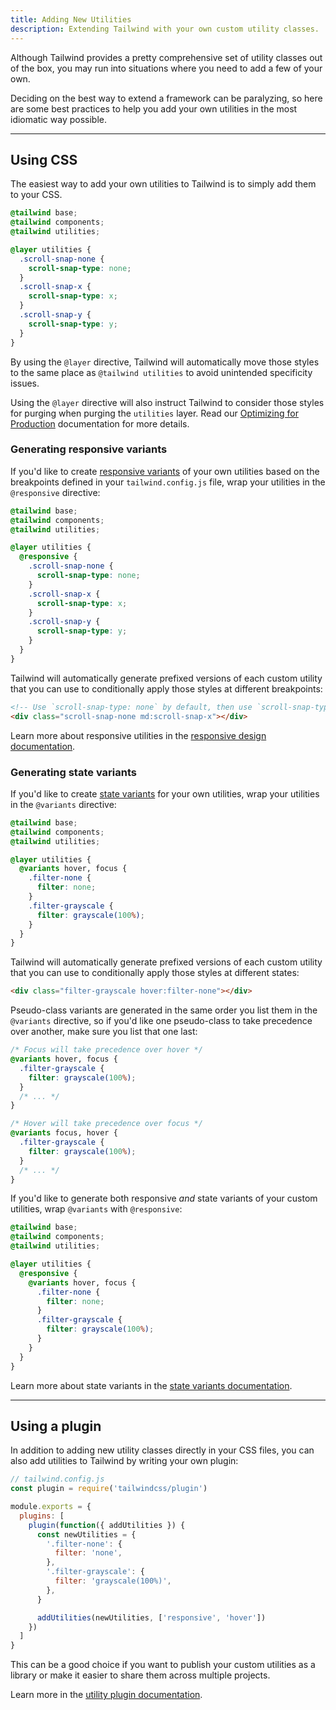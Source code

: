 ```yaml
---
title: Adding New Utilities
description: Extending Tailwind with your own custom utility classes.
---
```



Although Tailwind provides a pretty comprehensive set of utility classes out of the box, you may run into situations where you need to add a few of your own.

Deciding on the best way to extend a framework can be paralyzing, so here are some best practices to help you add your own utilities in the most idiomatic way possible.

---

## Using CSS

The easiest way to add your own utilities to Tailwind is to simply add them to your CSS.

```css
@tailwind base;
@tailwind components;
@tailwind utilities;

@layer utilities {
  .scroll-snap-none {
    scroll-snap-type: none;
  }
  .scroll-snap-x {
    scroll-snap-type: x;
  }
  .scroll-snap-y {
    scroll-snap-type: y;
  }
}
```

By using the `@layer` directive, Tailwind will automatically move those styles to the same place as `@tailwind utilities` to avoid unintended specificity issues.

Using the `@layer` directive will also instruct Tailwind to consider those styles for purging when purging the `utilities` layer. Read our [Optimizing for Production](/docs/optimizing-for-production) documentation for more details.

### Generating responsive variants

If you'd like to create [responsive variants](/docs/responsive-design) of your own utilities based on the breakpoints defined in your `tailwind.config.js` file, wrap your utilities in the `@responsive` directive:

```css
@tailwind base;
@tailwind components;
@tailwind utilities;

@layer utilities {
  @responsive {
    .scroll-snap-none {
      scroll-snap-type: none;
    }
    .scroll-snap-x {
      scroll-snap-type: x;
    }
    .scroll-snap-y {
      scroll-snap-type: y;
    }
  }
}
```

Tailwind will automatically generate prefixed versions of each custom utility that you can use to conditionally apply those styles at different breakpoints:

```html
<!-- Use `scroll-snap-type: none` by default, then use `scroll-snap-type: x` on medium screens and up -->
<div class="scroll-snap-none md:scroll-snap-x"></div>
```

Learn more about responsive utilities in the [responsive design documentation](/docs/responsive-design).

### Generating state variants

If you'd like to create [state variants](/docs/hover-focus-and-other-states) for your own utilities, wrap your utilities in the `@variants` directive:

```css
@tailwind base;
@tailwind components;
@tailwind utilities;

@layer utilities {
  @variants hover, focus {
    .filter-none {
      filter: none;
    }
    .filter-grayscale {
      filter: grayscale(100%);
    }
  }
}
```

Tailwind will automatically generate prefixed versions of each custom utility that you can use to conditionally apply those styles at different states:

```html
<div class="filter-grayscale hover:filter-none"></div>
```

Pseudo-class variants are generated in the same order you list them in the `@variants` directive, so if you'd like one pseudo-class to take precedence over another, make sure you list that one last:

```css
/* Focus will take precedence over hover */
@variants hover, focus {
  .filter-grayscale {
    filter: grayscale(100%);
  }
  /* ... */
}

/* Hover will take precedence over focus */
@variants focus, hover {
  .filter-grayscale {
    filter: grayscale(100%);
  }
  /* ... */
}
```

If you'd like to generate both responsive _and_ state variants of your custom utilities, wrap `@variants` with `@responsive`:

```css
@tailwind base;
@tailwind components;
@tailwind utilities;

@layer utilities {
  @responsive {
    @variants hover, focus {
      .filter-none {
        filter: none;
      }
      .filter-grayscale {
        filter: grayscale(100%);
      }
    }
  }
}
```

Learn more about state variants in the [state variants documentation](/docs/hover-focus-and-other-states).

---

## Using a plugin

In addition to adding new utility classes directly in your CSS files, you can also add utilities to Tailwind by writing your own plugin:

```js
// tailwind.config.js
const plugin = require('tailwindcss/plugin')

module.exports = {
  plugins: [
    plugin(function({ addUtilities }) {
      const newUtilities = {
        '.filter-none': {
          filter: 'none',
        },
        '.filter-grayscale': {
          filter: 'grayscale(100%)',
        },
      }

      addUtilities(newUtilities, ['responsive', 'hover'])
    })
  ]
}

```

This can be a good choice if you want to publish your custom utilities as a library or make it easier to share them across multiple projects.

Learn more in the [utility plugin documentation](/docs/plugins#adding-utilities).
